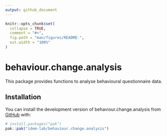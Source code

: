 ```yaml
---
output: github_document
---
```


<!-- README.md is generated from README.Rmd. Please edit that file -->

```r
knitr::opts_chunk$set(
  collapse = TRUE,
  comment = "#>",
  fig.path = "man/figures/README-",
  out.width = "100%"
)
```

# behaviour.change.analysis

<!-- badges: start -->
<!-- badges: end -->

This package provides functions to analyse behavioural questionnaire data.

## Installation

You can install the development version of behaviour.change.analysis from [GitHub](https://github.com/) with:

``` r
# install.packages("pak")
pak::pak("idem-lab/behaviour.change.analysis")
```
